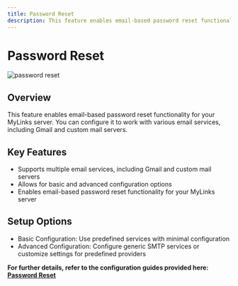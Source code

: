 ```yaml
---
title: Password Reset
description: This feature enables email-based password reset functionality for your MyLinks server.
---
```


# Password Reset

<div
  style={{
    padding: '20px',
    display: 'flex',
    justifyContent: 'center',
    alignItems: 'center',
    flexDirection: 'column',
  }}
>
  <img
    src="https://github.com/TrinhNgocThanh/mylinks.com.vn/assets/32828263/498c588c-6e50-4aed-9815-5e06a5409966"
    alt="password reset"
    style={{ borderRadius: '10px' }}
  />
</div>

## Overview

This feature enables email-based password reset functionality for your MyLinks server. You can configure it to work with various email services, including Gmail and custom mail servers.

## Key Features

- Supports multiple email services, including Gmail and custom mail servers
- Allows for basic and advanced configuration options
- Enables email-based password reset functionality for your MyLinks server

## Setup Options

- Basic Configuration: Use predefined services with minimal configuration
- Advanced Configuration: Configure generic SMTP services or customize settings for predefined providers

**For further details, refer to the configuration guides provided here: [Password Reset](/docs/configuration/authentication/email)**
